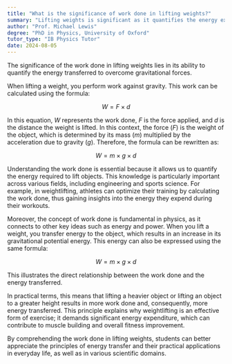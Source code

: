 ```yaml
---
title: "What is the significance of work done in lifting weights?"
summary: "Lifting weights is significant as it quantifies the energy expended to counteract gravity, highlighting the physical effort involved in strength training."
author: "Prof. Michael Lewis"
degree: "PhD in Physics, University of Oxford"
tutor_type: "IB Physics Tutor"
date: 2024-08-05
---
```


The significance of the work done in lifting weights lies in its ability to quantify the energy transferred to overcome gravitational forces.

When lifting a weight, you perform work against gravity. This work can be calculated using the formula:

$$
W = F \times d
$$

In this equation, $W$ represents the work done, $F$ is the force applied, and $d$ is the distance the weight is lifted. In this context, the force ($F$) is the weight of the object, which is determined by its mass ($m$) multiplied by the acceleration due to gravity ($g$). Therefore, the formula can be rewritten as:

$$
W = m \times g \times d
$$

Understanding the work done is essential because it allows us to quantify the energy required to lift objects. This knowledge is particularly important across various fields, including engineering and sports science. For example, in weightlifting, athletes can optimize their training by calculating the work done, thus gaining insights into the energy they expend during their workouts.

Moreover, the concept of work done is fundamental in physics, as it connects to other key ideas such as energy and power. When you lift a weight, you transfer energy to the object, which results in an increase in its gravitational potential energy. This energy can also be expressed using the same formula:

$$
W = m \times g \times d
$$

This illustrates the direct relationship between the work done and the energy transferred.

In practical terms, this means that lifting a heavier object or lifting an object to a greater height results in more work done and, consequently, more energy transferred. This principle explains why weightlifting is an effective form of exercise; it demands significant energy expenditure, which can contribute to muscle building and overall fitness improvement.

By comprehending the work done in lifting weights, students can better appreciate the principles of energy transfer and their practical applications in everyday life, as well as in various scientific domains.
    